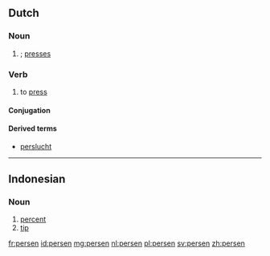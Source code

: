 ==Dutch==

===Noun===
{{head|nl}}

# {{nl-noun-form|pl=1|pers#Dutch|pers}}; [[presses]]

===Verb===
{{nl-verb|wk-t}}

# to [[press]]

====Conjugation====
{{nl-conj-wk|pers}}

====Derived terms====
* [[perslucht]]

----

==Indonesian==

===Noun===
{{id-noun}}

# [[percent]]
# [[tip]]

[[fr:persen]]
[[id:persen]]
[[mg:persen]]
[[nl:persen]]
[[pl:persen]]
[[sv:persen]]
[[zh:persen]]